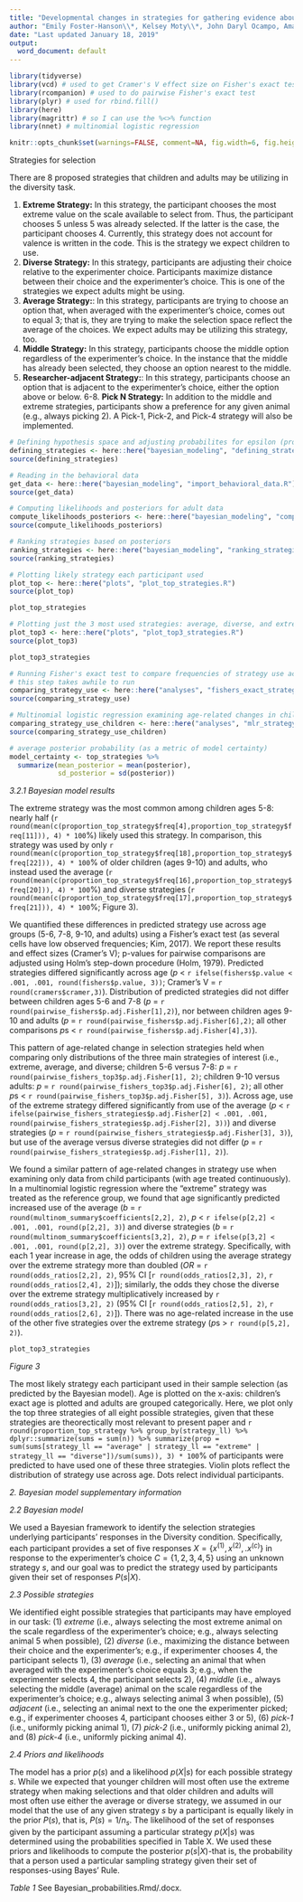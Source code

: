 ```yaml
---
title: "Developmental changes in strategies for gathering evidence about biological kinds: Baysian Analyses"
author: "Emily Foster-Hanson\\*, Kelsey Moty\\*, John Daryl Ocampo, Amanda Cardarelli, & Marjorie Rhodes"
date: "Last updated January 18, 2019"
output:
  word_document: default
---
```

```r
library(tidyverse)
library(vcd) # used to get Cramer's V effect size on Fisher's exact test
library(rcompanion) # used to do pairwise Fisher's exact test
library(plyr) # used for rbind.fill()
library(here)
library(magrittr) # so I can use the %<>% function
library(nnet) # multinomial logistic regression

knitr::opts_chunk$set(warnings=FALSE, comment=NA, fig.width=6, fig.height=6)
```

Strategies for selection

There are 8 proposed strategies that children and adults may be utilizing in the diversity task.

1. **Extreme Strategy:** In this strategy, the participant chooses the most extreme value on the scale available to select from. Thus, the participant chooses 5 unless 5 was already selected. If the latter is the case, the participant chooses 4. Currently, this strategy does not account for valence is written in the code. This is the strategy we expect children to use. 
2. **Diverse Strategy:** In this strategy, participants are adjusting their choice relative to the experimenter choice. Participants maximize distance between their choice and the experimenter's choice. This is one of the strategies we expect adults might be using. 
3. **Average Strategy:**: In this strategy, participants are trying to choose an option that, when averaged with the experimenter's choice, comes out to equal 3; that is, they are trying to make the selection space reflect the average of the choices. We expect adults may be utilizing this strategy, too. 
4. **Middle Strategy:** In this strategy, participants choose the middle option regardless of the experimenter's choice. In the instance that the middle has already been selected, they choose an option nearest to the middle. 
5. **Researcher-adjacent Strategy:**: In this strategy, participants choose an option that is adjacent to the experimenter's choice, either the option above or below. 
6-8. **Pick N Strategy:** In addition to the middle and extreme strategies, participants show a preference for any given animal (e.g., always picking 2). A Pick-1, Pick-2, and Pick-4 strategy will also be implemented. 

```r
# Defining hypothesis space and adjusting probabilites for epsilon (probability partcipants may act randomly)
defining_strategies <- here::here("bayesian_modeling", "defining_strategies.R")
source(defining_strategies)
```

```r
# Reading in the behavioral data
get_data <- here::here("bayesian_modeling", "import_behavioral_data.R")
source(get_data)
```

```r
# Computing likelihoods and posteriors for adult data
compute_likelihoods_posteriors <- here::here("bayesian_modeling", "compute_likelihoods_posteriors.R")
source(compute_likelihoods_posteriors)
```

```r
# Ranking strategies based on posteriors
ranking_strategies <- here::here("bayesian_modeling", "ranking_strategies.R")
source(ranking_strategies)
```

```r
# Plotting likely strategy each participant used
plot_top <- here::here("plots", "plot_top_strategies.R")
source(plot_top)

plot_top_strategies

# Plotting just the 3 most used strategies: average, diverse, and extreme
plot_top3 <- here::here("plots", "plot_top3_strategies.R")
source(plot_top3)

plot_top3_strategies
```

```r
# Running Fisher's exact test to compare frequencies of strategy use across age groups 
# this step takes awhile to run
comparing_strategy_use <- here::here("analyses", "fishers_exact_strategy_use.R")
source(comparing_strategy_use)
```

```r
# Multinomial logistic regression examining age-related changes in childrem's strategy use
comparing_strategy_use_children <- here::here("analyses", "mlr_strategy_use_child.R")
source(comparing_strategy_use_children)
```

```r
# average posterior probability (as a metric of model certainty)
model_certainty <- top_strategies %>%
  summarize(mean_posterior = mean(posterior),
            sd_posterior = sd(posterior))

```


*3.2.1 Bayesian model results*

The extreme strategy was the most common among children ages 5-8: nearly half (`r round(mean(c(proportion_top_strategy$freq[4],proportion_top_strategy$freq[11])), 4) * 100`%) likely used this strategy. In comparison, this strategy was used by only `r round(mean(c(proportion_top_strategy$freq[18],proportion_top_strategy$freq[22])), 4) * 100`% of older children (ages 9-10) and adults, who instead used the average (`r round(mean(c(proportion_top_strategy$freq[16],proportion_top_strategy$freq[20])), 4) * 100`%) and diverse strategies (`r round(mean(c(proportion_top_strategy$freq[17],proportion_top_strategy$freq[21])), 4) * 100`%; Figure 3).

We quantified these differences in predicted strategy use across age groups (5-6, 7-8, 9-10, and adults) using a Fisher's exact test (as several cells have low observed frequencies; Kim, 2017). We report these results and effect sizes (Cramer's V); p-values for pairwise comparisons are adjusted using Holm's step-down procedure (Holm, 1979). Predicted strategies differed significantly across age (*p* < `r ifelse(fishers$p.value < .001, .001, round(fishers$p.value, 3))`; Cramer's V = `r round(cramers$cramer,3)`). Distribution of predicted strategies did not differ between children ages 5-6 and 7-8 (*p* = `r round(pairwise_fishers$p.adj.Fisher[1],2)`), nor between children ages 9-10 and adults (*p* = `r round(pairwise_fishers$p.adj.Fisher[6],2)`; all other comparisons *p*s < `r round(pairwise_fishers$p.adj.Fisher[4],3)`). 

This pattern of age-related change in selection strategies held when comparing only distributions of the three main strategies of interest (i.e., extreme, average, and diverse; children 5-6 versus 7-8: *p* = `r round(pairwise_fishers_top3$p.adj.Fisher[1], 2)`; children 9-10 versus adults: *p* = `r round(pairwise_fishers_top3$p.adj.Fisher[6], 2)`; all other *p*s < `r round(pairwise_fishers_top3$p.adj.Fisher[5], 3)`). Across age, use of the extreme strategy differed significantly from use of the average (*p* < `r ifelse(pairwise_fishers_strategies$p.adj.Fisher[2] < .001, .001, round(pairwise_fishers_strategies$p.adj.Fisher[2], 3))`) and diverse strategies (*p* = `r round(pairwise_fishers_strategies$p.adj.Fisher[3], 3)`), but use of the average versus diverse strategies did not differ (*p* = `r round(pairwise_fishers_strategies$p.adj.Fisher[1], 2)`).

We found a similar pattern of age-related changes in strategy use when examining only data from child participants (with age treated continuously). In a multinomial logistic regression where the "extreme" strategy was treated as the reference group, we found that age significantly predicted increased use of the average (*b* = `r round(multinom_summary$coefficients[2,2], 2)`, *p* < `r ifelse(p[2,2] < .001, .001, round(p[2,2], 3)`) and diverse strategies (*b* = `r round(multinom_summary$coefficients[3,2], 2)`, *p* = `r ifelse(p[3,2] < .001, .001, round(p[2,2], 3)`) over the extreme strategy. Specifically, with each 1 year increase in age, the odds of children using the average strategy over the extreme strategy more than doubled (*OR* = `r round(odds_ratios[2,2], 2)`, 95% CI [`r round(odds_ratios[2,3], 2)`, `r round(odds_ratios[2,4], 2)`]); similarly, the odds they chose the diverse over the extreme strategy multiplicatively increased by `r round(odds_ratios[3,2], 2)` (95% CI [`r round(odds_ratios[2,5], 2)`, `r round(odds_ratios[2,6], 2)`]). There was no age-related increase in the use of the other five strategies over the extreme strategy (*p*s > `r round(p[5,2], 2)`).

```r
plot_top3_strategies
```

*Figure 3*  

The most likely strategy each participant used in their sample selection (as predicted by the Bayesian model). Age is plotted on the x-axis: children's exact age is plotted and adults are grouped categorically. Here, we plot only the top three strategies of all eight possible strategies, given that these strategies are theorectically most relevant to present paper and `r round(proportion_top_strategy %>% group_by(strategy_ll) %>% dplyr::summarize(sums = sum(n)) %>% summarize(prop = sum(sums[strategy_ll == "average" | strategy_ll == "extreme" | strategy_ll == "diverse"])/sum(sums)), 3) * 100`% of participants were predicted to have used one of these three strategies. Violin plots reflect the distribution of strategy use across age. Dots relect individual participants.

*2. Bayesian model supplementary information*

*2.2 Bayesian model*

We used a Bayesian framework to identify the selection strategies underlying participants' responses in the Diversity condition. Specifically, each participant provides a set of five responses $X= \{x^{(1)},x^{(2)},.x^{(c)}\}$ in response to the experimenter's choice $C = \{1, 2, 3, 4, 5\}$ using an unknown strategy $s$, and our goal was to predict the strategy used by participants given their set of responses $P(s|X)$.  

*2.3 Possible strategies*  

We identified eight possible strategies that participants may have employed in our task: (1) *extreme* (i.e., always selecting the most extreme animal on the scale regardless of the experimenter's choice; e.g., always selecting animal 5 when possible), (2) *diverse* (i.e., maximizing the distance between their choice and the experimenter's; e.g., if experimenter chooses 4, the participant selects 1), (3) *average* (i.e., selecting an animal that when averaged with the experimenter's choice equals 3; e.g., when the experimenter selects 4, the participant selects 2), (4) *middle* (i.e., always selecting the middle (average) animal on the scale regardless of the experimenter's choice; e.g., always selecting animal 3 when possible), (5) *adjacent* (i.e., selecting an animal next to the one the experimenter picked; e.g., if experimenter chooses 4, participant chooses either 3 or 5), (6) *pick-1* (i.e., uniformly picking animal 1), (7) *pick-2* (i.e., uniformly picking animal 2), and (8) *pick-4* (i.e., uniformly picking animal 4).  

*2.4 Priors and likelihoods*

The model has a prior $p(s)$ and a likelihood $p(X|s)$ for each possible strategy $s$. While we expected that younger children will most often use the extreme strategy when making selections and that older children and adults will most often use either the average or diverse strategy, we assumed in our model that the use of any given strategy $s$ by a participant is equally likely in the prior $P(s)$, that is, $P(s)=  1/n_s$. The likelihood of the set of responses given by the participant assuming a particular strategy $p(X|s)$ was determined using the probabilities specified in Table X. We used these priors and likelihoods to compute the posterior $p(s|X)$-that is, the probability that a person used a particular sampling strategy given their set of responses-using Bayes' Rule.  

*Table 1* See Bayesian_probabilities.Rmd/.docx.


